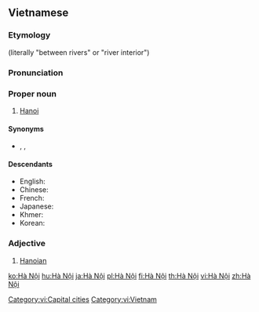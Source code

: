 {{also|Hanoi|Hanói|Hanoï}}
==Vietnamese==
{{wikipedia|lang=vi}}

===Etymology===
{{vi-etym-sino|河內}} (literally "between rivers" or "river interior")

===Pronunciation===
{{vi-IPA}}

===Proper noun===
{{vi-proper noun|head=[[Hà]] [[nội|Nội]]}}

# [[Hanoi]]

====Synonyms====
* {{sense|Hanoi}} {{vi-l|Thăng Long}} {{qualifier|historical}}, {{vi-l|Đông King}} {{qualifier|historical}}, {{vi-l|Kẻ Chợ}} {{qualifier|historical}}

====Descendants====
* English: {{l|en|Hanoi}}
* Chinese: {{zh-l|河內}}
* French: {{l|fr|Hanoï}}
* Japanese: {{ja-l|ハノイ}}
* Khmer: {{l|km|ហានូយ}}
* Korean: {{ko-l|하노이}}

===Adjective===
{{vi-adj|head=[[Hà]] [[nội|Nội]]}}

# [[Hanoian]]

[[Category:vi:Capital cities]]
[[Category:vi:Vietnam]]

[[ko:Hà Nội]]
[[hu:Hà Nội]]
[[ja:Hà Nội]]
[[pl:Hà Nội]]
[[fi:Hà Nội]]
[[th:Hà Nội]]
[[vi:Hà Nội]]
[[zh:Hà Nội]]